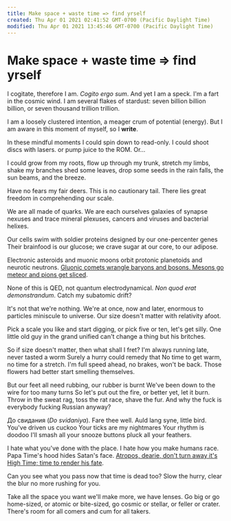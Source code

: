 ```yaml
---
title: Make space + waste time => find yrself
created: Thu Apr 01 2021 02:41:52 GMT-0700 (Pacific Daylight Time)
modified: Thu Apr 01 2021 13:45:46 GMT-0700 (Pacific Daylight Time)
---
```

# Make space + waste time => find yrself

I cogitate, therefore I am.
_Cogito ergo sum_.
And yet I am a speck.
I'm a fart in the cosmic wind.
I am several flakes of stardust:
seven billion billion billion, or
seven thousand trillion trillion.

I am a loosely clustered intention,
a meager crum of potential (energy).
But I am aware in this moment of myself,
so I **write**.

In these mindful moments
I could spin down to read-only.
I could shoot discs with lasers.
or pump juice to the ROM. Or…

I could grow from my roots,
flow up through my trunk,
stretch my limbs, shake my branches
shed some leaves, drop some seeds
in the rain falls, the sun beams,
and the breeze.

Have no fears my fair deers.
This is no cautionary tail.
There lies great freedom
in comprehending our scale.

We are all made of quarks.
We are each ourselves galaxies
of synapse nexuses
and trace mineral plexuses,
cancers and viruses
and bacterial helixes.

Our cells swim with soldier proteins
designed by our one-percenter genes
Their brainfood is our glucose;
we crave sugar at our core, to our adipose.

Electronic asteroids and muonic moons
orbit protonic planetoids and neurotic neutrons.
[Gluonic comets wrangle baryons and bosons.
Mesons go meteor and pions get sliced](http://hyperphysics.phy-astr.gsu.edu/hbase/particles/hadron.html).

None of this is QED,
not quantum electrodynamical.
_Non quod erat demonstrandum_.
Catch my subatomic drift?

It's not that we're nothing.
We're at once, now and later,
enormous to particles
miniscule to universe.
Our size doesn't matter
with relativity afoot.

Pick a scale you like and start digging,
or pick five or ten, let's get silly.
One little old guy
in the grand unified
can't change a thing but his britches.

So if size doesn't matter, then what shall I fret?
I'm always running late, never tasted a worm
Surely a hurry could remedy that
No time to get warm, no time for a stretch.
I'm full speed ahead, no brakes, won't be back.
Those flowers had better start smelling themselves.

But our feet all need rubbing, our rubber is burnt
We've been down to the wire for too many turns
So let's put out the fire, or better yet, let it burn.
Throw in the sweat rag, toss the rat race, shave the fur.
And why the fuck is everybody fucking Russian anyway?

До свидания
(_Do svidaniya_). Fare thee well.
Auld lang syne, little bird.
You've driven us cuckoo
Your ticks are my nightmares
Your rhythm is doodoo
I'll smash all your snooze buttons
pluck all your feathers.

I hate what you've done with the place.
I hate how you make humans race.
Papa Time's hood hides Satan's face.
[Atropos, dearie, don't turn away
it's High Time; time to render his fate](https://en.wikipedia.org/wiki/Moirai).

Can you see what you pass
now that time is dead too?
Slow the hurry, clear the blur
no more rushing for you.

Take all the space you want
we'll make more, we have lenses.
Go big or go home-sized,
or atomic or bite-sized,
go cosmic or stellar,
or feller or crater.
There's room for all comers
and cum for all takers.
